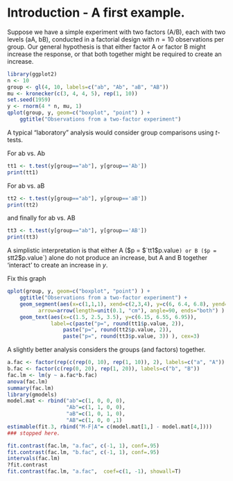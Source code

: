 # Introduction - A first example.

Suppose we have a simple experiment with two factors (A/B), each with two levels
(aA, bB), conducted in a factorial design with $n=10$ observations per group.
Our general hypothesis is that either factor A or factor B might increase the
response, or that both together might be required to create an increase.

```r
library(ggplot2)
n <- 10
group <- gl(4, 10, labels=c("ab", "Ab", "aB", "AB"))
mu <- kronecker(c(3, 4, 4, 5), rep(1, 10))
set.seed(1959)
y <- rnorm(4 * n, mu, 1)
qplot(group, y, geom=c("boxplot", "point") ) +
    ggtitle("Observations from a two-factor experiment")

```

A typical "laboratory" analysis would consider group comparisons using
$t$-tests.

For ab vs. Ab
```r
tt1 <- t.test(y[group=="ab"], y[group=='Ab'])
print(tt1)
```
For ab vs. aB
```r
tt2 <- t.test(y[group=="ab"], y[group=='aB'])
print(tt2)
```

and finally for ab vs. AB
```r
tt3 <- t.test(y[group=="ab"], y[group=='AB'])
print(tt3)
```

A simplistic interpretation is that either A ($p = $`tt1$p.value`) or B
($p = $`tt2$p.value`) alone do not produce an increase, but A and B together
'interact' to create an increase in $y$.

Fix this graph
```r
qplot(group, y, geom=c("boxplot", "point") ) +
    ggtitle("Observations from a two-factor experiment") +
    geom_segment(aes(x=c(1,1,1), xend=c(2,3,4), y=c(6, 6.4, 6.8), yend=c(6, 6.4, 6.8)),
          arrow=arrow(length=unit(0.1, "cm"), angle=90, ends="both") ) +
    geom_text(aes(x=c(1.5, 2.5, 3.5), y=c(6.15, 6.55, 6.95)),
              label=c(paste("p=", round(tt1$p.value, 2)),
                  paste("p=", round(tt2$p.value, 2)),
                  paste("p=", round(tt3$p.value, 3)) ), cex=3)
```


A slightly better analysis considers the groups (and factors) together.

```r
a.fac <- factor(rep(c(rep(0, 10), rep(1, 10)), 2), labels=c("a", "A"))
b.fac <- factor(c(rep(0, 20), rep(1, 20)), labels=c("b", "B"))
fac.lm <- lm(y ~ a.fac*b.fac)
anova(fac.lm)
summary(fac.lm)
library(gmodels)
model.mat <- rbind("ab"=c(1, 0, 0, 0),
                   "Ab"=c(1, 1, 0, 0),
                   "aB"=c(1, 0, 1, 0),
                   "AB"=c(1, 0, 0 ,1)
estimable(fit.3, rbind("M-F|A"= c(model.mat[1,] - model.mat[4,])))
### stopped here.

fit.contrast(fac.lm, "a.fac", c(-1, 1), conf=.95)
fit.contrast(fac.lm, "b.fac", c(-1, 1), conf=.95)
intervals(fac.lm)
?fit.contrast
fit.contrast(fac.lm, "a.fac",  coef=c(1, -1), showall=T)

```
